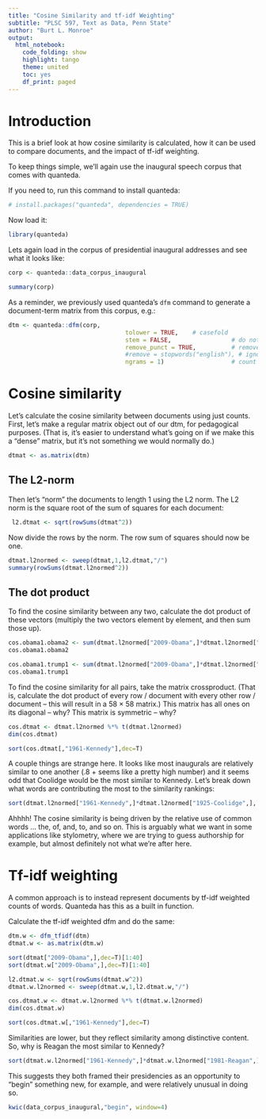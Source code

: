 ```yaml
---
title: "Cosine Similarity and tf-idf Weighting"
subtitle: "PLSC 597, Text as Data, Penn State"
author: "Burt L. Monroe"
output:
  html_notebook:
    code_folding: show
    highlight: tango
    theme: united
    toc: yes
    df_print: paged
---
```

# Introduction

This is a brief look at how cosine similarity is calculated, how it can be used to compare documents, and the impact of tf-idf weighting.

To keep things simple, we'll again use the inaugural speech corpus that comes with quanteda.

If you need to, run this command to install quanteda:

```r
# install.packages("quanteda", dependencies = TRUE)
```

Now load it:
```r
library(quanteda)
```

Lets again load in the corpus of presidential inaugural addresses and see what it looks like:

```r
corp <- quanteda::data_corpus_inaugural

summary(corp)
```

As a reminder, we previously used quanteda's `dfm` command to generate a document-term matrix from this corpus, e.g.:

```r
dtm <- quanteda::dfm(corp,
                                 tolower = TRUE,    # casefold
                                 stem = FALSE,                 # do not stem
                                 remove_punct = TRUE,          # remove punctuation
                                 #remove = stopwords("english"), # ignore common words on a "stop" list
                                 ngrams = 1)                   # count unigrams
```

# Cosine similarity

Let's calculate the cosine similarity between documents using just counts. First, let's make a regular matrix object out of our dtm, for pedagogical purposes. (That is, it's easier to understand what's going on if we make this a "dense" matrix, but it's not something we would normally do.)

```r
dtmat <- as.matrix(dtm)
```

## The L2-norm

 Then let's "norm" the documents to length 1 using the L2 norm. The L2 norm is the square root of the sum of squares for each document:

```r
 l2.dtmat <- sqrt(rowSums(dtmat^2))
```

Now divide the rows by the norm. The row sum of squares should now be one.

```r
dtmat.l2normed <- sweep(dtmat,1,l2.dtmat,"/")
summary(rowSums(dtmat.l2normed^2))
```

## The dot product

To find the cosine similarity between any two, calculate the dot product of these vectors (multiply the two vectors element by element, and then sum those up).

```r
cos.obama1.obama2 <- sum(dtmat.l2normed["2009-Obama",]*dtmat.l2normed["2013-Obama",])
cos.obama1.obama2

cos.obama1.trump1 <- sum(dtmat.l2normed["2009-Obama",]*dtmat.l2normed["2017-Trump",])
cos.obama1.trump1
```

To find the cosine similarity for all pairs, take the matrix crossproduct. (That is, calculate the dot product of every row / document with every other row / document -- this will result in a 58 $\times$ 58 matrix.) This matrix has all ones on its diagonal -- why? This matrix is symmetric -- why?

```r
cos.dtmat <- dtmat.l2normed %*% t(dtmat.l2normed)
dim(cos.dtmat)

sort(cos.dtmat[,"1961-Kennedy"],dec=T)
```

A couple things are strange here. It looks like most inaugurals are relatively similar to one another (.8 + seems like a pretty high number) and it seems odd that Coolidge would be the most similar to Kennedy. Let's break down what words are contributing the most to the similarity rankings:

```r
sort(dtmat.l2normed["1961-Kennedy",]*dtmat.l2normed["1925-Coolidge",], dec=T)[1:20]
```

Ahhhh! The cosine similarity is being driven by the relative use of common words ... the, of, and, to, and so on. This is arguably what we want in some applications like stylometry, where we are trying to guess authorship for example, but almost definitely not what we're after here.

# Tf-idf weighting

A common approach is to instead represent documents by tf-idf weighted counts of words. Quanteda has this as a built in function.

Calculate the tf-idf weighted dfm and do the same:

```r
dtm.w <- dfm_tfidf(dtm)
dtmat.w <- as.matrix(dtm.w)

sort(dtmat["2009-Obama",],dec=T)[1:40]
sort(dtmat.w["2009-Obama",],dec=T)[1:40]

l2.dtmat.w <- sqrt(rowSums(dtmat.w^2))
dtmat.w.l2normed <- sweep(dtmat.w,1,l2.dtmat.w,"/")

cos.dtmat.w <- dtmat.w.l2normed %*% t(dtmat.w.l2normed)
dim(cos.dtmat.w)

sort(cos.dtmat.w[,"1961-Kennedy"],dec=T)

```

Similarities are lower, but they reflect similarity among distinctive content. So, why is Reagan the most similar to Kennedy?

```r
sort(dtmat.w.l2normed["1961-Kennedy",]*dtmat.w.l2normed["1981-Reagan",], dec=T)[1:20]
```

This suggests they both framed their presidencies as an opportunity to "begin" something new, for example, and were relatively unusual in doing so.

```r
kwic(data_corpus_inaugural,"begin", window=4)
```

